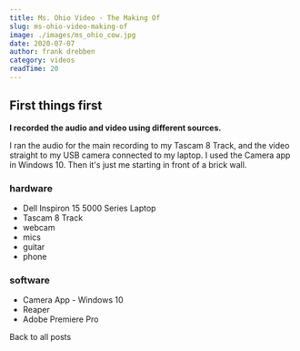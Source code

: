 ```yaml
---
title: Ms. Ohio Video - The Making Of
slug: ms-ohio-video-making-of
image: ./images/ms_ohio_cow.jpg
date: 2020-07-07
author: frank drebben
category: videos
readTime: 20
---
```




## First things first

**I recorded the audio and video using different sources.**
<p>I ran the audio for the main recording to my Tascam 8 Track, and the video straight to my USB camera connected to my laptop.
I used the Camera app in Windows 10. Then it's just me starting in front of a brick wall.</p>

<div className="nice-text">
    <h3>hardware</h3>
    <FiInfo className="nice-text-icon"></FiInfo>
    <ul>
      <li>Dell Inspiron 15 5000 Series Laptop</li>
      <li>Tascam 8 Track</li>
      <li>webcam</li>
      <li>mics</li>
      <li>guitar</li>
      <li>phone</li>
    </ul>
    
</div>

<div className="nice-text">
    <h3>software</h3>
    <FiInfo className="nice-text-icon"></FiInfo>
    <ul>
      <li>Camera App - Windows 10</li>
      <li>Reaper</li>
      <li>Adobe Premiere Pro</li>
    </ul>
    
</div>




<Link to="/posts" className="btn center-btn">Back to all posts</Link>


